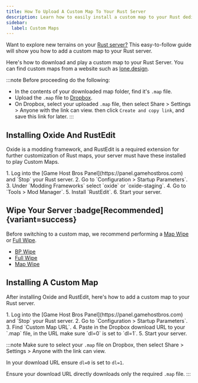 ```yaml
---
title: How To Upload A Custom Map To Your Rust Server
description: Learn how to easily install a custom map to your Rust dedicated server. Follow this step-by-step guide to install, and enable your custom map.
sidebar:
  label: Custom Maps
---
```


Want to explore new terrains on your [Rust server?](https://www.gamehostbros.com/rust-server-hosting/) This easy-to-follow guide will show you how to add a custom map to your Rust server.

Here's how to download and play a custom map to your Rust Server. You can find custom maps from a website such as [lone.design](https://lone.design/rust-custom-maps/).

:::note
Before proceeding do the following:

- In the contents of your downloaded map folder, find it's `.map` file. 
- Upload the `.map` file to [Dropbox](https://www.dropbox.com/basic).
- On Dropbox, select your uploaded `.map` file,  then select Share > Settings > Anyone with the link can view. then click `Create and copy link`, and save this link for later.
:::

## Installing Oxide And RustEdit

Oxide is a modding framework, and RustEdit is a required extension for further customization of Rust maps, your server must have these installed to play Custom Maps.

<Steps>
1. Log into the [Game Host Bros Panel](https://panel.gamehostbros.com) and `Stop` your Rust server.
2. Go to `Configuration > Startup Parameters`.
3. Under `Modding Frameworks` select `oxide` or `oxide-staging`.
4. Go to `Tools > Mod Manager`.
5. Install `RustEdit`.
6. Start your server.
</Steps>

## Wipe Your Server :badge[Recommended]{variant=success}

Before switching to a custom map, we recommend performing a [Map Wipe](/games/rust/wipe-server/#map-wipe) or [Full Wipe](/games/rust/wipe-server/#full-wipe).

- [BP Wipe](/games/rust/wipe-server/#blueprint-bp-wipe)
- [Full Wipe](/games/rust/wipe-server/#full-wipe)
- [Map Wipe](/games/rust/wipe-server/#map-wipe) 

## Installing A Custom Map

After installing Oxide and RustEdit, here's how to add a custom map to your Rust server.

<Steps>
1. Log into the [Game Host Bros Panel](https://panel.gamehostbros.com) and `Stop` your Rust server.
2. Go to `Configuration > Startup Parameters`.
3. Find `Custom Map URL`.
4. Paste in the Dropbox download URL to your `.map` file, in the URL make sure `dl=0` is set to `dl=1`.
5. Start your server.
</Steps>

:::note
Make sure to select your `.map` file on Dropbox, then select Share > Settings > Anyone with the link can view.

In your download URL ensure `dl=0` is set to `dl=1`.

Ensure your download URL directly downloads only the required `.map` file.
:::

